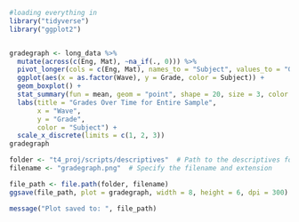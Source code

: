 ```r
#loading everything in
library("tidyverse")
library("ggplot2")


gradegraph <- long_data %>%
  mutate(across(c(Eng, Mat), ~na_if(., 0))) %>%
  pivot_longer(cols = c(Eng, Mat), names_to = "Subject", values_to = "Grade") %>%
  ggplot(aes(x = as.factor(Wave), y = Grade, color = Subject)) +
  geom_boxplot() +
  stat_summary(fun = mean, geom = "point", shape = 20, size = 3, color = "black", position = position_dodge(0.75)) +
  labs(title = "Grades Over Time for Entire Sample",
       x = "Wave",
       y = "Grade",
       color = "Subject") +
  scale_x_discrete(limits = c(1, 2, 3))
gradegraph

folder <- "t4_proj/scripts/descriptives"  # Path to the descriptives folder
filename <- "gradegraph.png"  # Specify the filename and extension

file_path <- file.path(folder, filename)
ggsave(file_path, plot = gradegraph, width = 8, height = 6, dpi = 300)

message("Plot saved to: ", file_path)


```